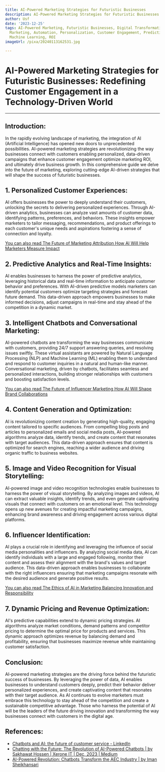 ```yaml
---
title: AI-Powered Marketing Strategies for Futuristic Businesses
description: AI-Powered Marketing Strategies for Futuristic Businesses
author: Usf
date: '2023-12-25'
tags: AI-Powered Marketing, Futuristic Businesses, Digital Transformation, Data-Driven
  Marketing, Automation, Personalization, Customer Engagement, Predictive Analytics,
  Machine Learning, ROI
imageUrl: /pixa/20240113162531.jpg

---
```

# AI-Powered Marketing Strategies for Futuristic Businesses: Redefining Customer Engagement in a Technology-Driven World

***

## Introduction:

In the rapidly evolving landscape  of marketing,  the  integration of AI (Artificial Intelligence) has opened new doors to unprecedented possibilities. AI-powered  marketing strategies are revolutionizing  the way businesses connect with customers enabling personalized,  data-driven campaigns that  enhance customer engagement optimize marketing  ROI,  and ultimately drive business growth. In this comprehensive guide we delve into the future of marketing, exploring cutting-edge  AI-driven strategies that will shape the  success of  futuristic  businesses.

## 1. Personalized Customer Experiences:

AI offers businesses the power  to deeply understand their customers, unlocking  the secrets to delivering personalized experiences. Through AI-driven analytics, businesses can analyze vast amounts  of customer data,  identifying patterns, preferences, and behaviors. These insights empower marketers to tailor messaging, recommendations, and product offerings to each customer's unique needs and aspirations fostering a sense of connection and loyalty.

[You can also read The Future  of Marketing Attribution How AI Will Help Marketers Measure  Impact](The%20Future%20of%20Marketing%20Attribution%20How%20AI%20Will%20Help%20Marketers%20Measure%20Impact)


## 2. Predictive  Analytics and Real-Time Insights:

AI enables  businesses to harness the power of predictive analytics, leveraging  historical data and real-time information to anticipate customer behavior and preferences. With AI-driven predictive models marketers can identify potential customers optimize targeting strategies and forecast future demand. This data-driven approach empowers businesses to make informed decisions, adjust campaigns in  real-time and stay ahead of the competition  in a dynamic market.

## 3. Intelligent Chatbots and Conversational  Marketing:

AI-powered chatbots are transforming the way businesses communicate with customers, providing  24/7 support answering queries, and resolving issues swiftly. These virtual assistants are powered by Natural Language Processing (NLP)  and Machine Learning (ML)  enabling them to understand and respond to customer inquiries in a natural and human-like manner. Conversational marketing, driven by chatbots, facilitates seamless and personalized interactions, building stronger  relationships with customers and boosting satisfaction levels.

[You can also read The Future of Influencer  Marketing How AI Will Shape Brand Collaborations](The%20Future%20of%20Influencer%20Marketing%20How%20AI%20Will%20Shape%20Brand%20Collaborations)


## 4. Content Generation and Optimization:

AI is revolutionizing content creation by generating  high-quality, engaging content tailored to specific audiences. From compelling blog posts and articles to  personalized emails and social media posts, AI-powered algorithms analyze  data, identify trends, and create content that resonates with target audiences.  This  data-driven approach ensures that content is optimized for search engines, reaching a wider audience and driving organic traffic to business websites.

## 5. Image and Video Recognition for  Visual  Storytelling:

AI-powered image and video recognition technologies enable businesses to harness the power of visual storytelling. By analyzing images and videos, AI can extract valuable insights, identify trends, and  even generate captivating visuals that connect  with customers on an emotional level. This technology opens  up new avenues for  creating impactful marketing campaigns,  enhancing brand awareness  and driving  engagement  across various digital platforms.

## 6. Influencer Identification:

AI plays a crucial role in identifying and leveraging  the influence of social media personalities and influencers. By  analyzing social media data, AI can identify individuals  with a large and  engaged following, monitor their content and assess their alignment with the brand's values and target audience. This data-driven approach enables businesses to collaborate with the  right influencers ensuring that marketing campaigns resonate with the desired audience and generate positive  results.

[You can  also read The Ethics of  AI in Marketing Balancing  Innovation and Responsibility](The%20Ethics%20of%20AI%20in%20Marketing%20Balancing%20Innovation%20and%20Responsibility)


## 7. Dynamic Pricing and Revenue Optimization:

AI's predictive capabilities extend to dynamic pricing strategies. AI algorithms analyze market conditions, demand patterns and competitor pricing to  determine the optimal price for products and services. This dynamic  approach optimizes  revenue by balancing demand and profitability, ensuring that businesses maximize revenue  while  maintaining customer  satisfaction.

## Conclusion:

AI-powered marketing strategies are the  driving force  behind the futuristic success of businesses. By leveraging the power of data, AI enables businesses to understand customers deeply, predict their behavior deliver personalized experiences, and  create captivating content that resonates with their target audience. As  AI continues to evolve marketers must embrace this technology to stay ahead of the competition and create a sustainable competitive advantage. Those who harness the potential of AI will be  the leaders of the future driving innovation and transforming the way businesses connect  with customers in the digital  age.

## References:
- [Chatbots and AI: the future of customer service - LinkedIn](https://www.linkedin.com/pulse/chatbots-ai-future-customer-service-martekings)
- [Chatting with the Future: The Revolution of AI-Powered Chatbots | by Sakhawat Hossen | Xerone IT | Dec, 2023 | Medium](https://medium.com/xerone-it/chatting-with-the-future-the-revolution-of-ai-powered-chatbots-82c32bea7d71)
- [AI-Powered Revolution: Chatbots Transform the AEC Industry | by Iman Sheikhansari](https://medium.com/@imansheikhansari/ai-powered-revolution-chatbots-transform-the-aec-industry-f1ef307e66b4)
